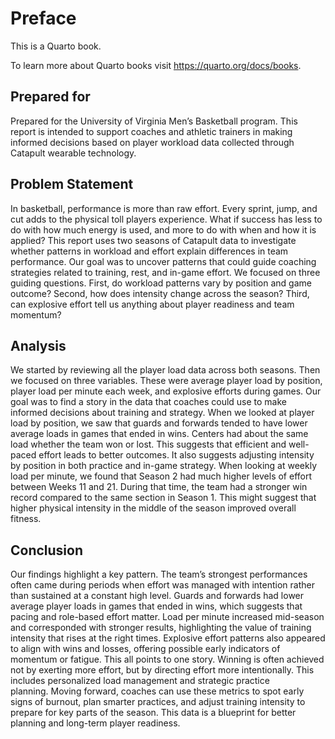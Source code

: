 # Preface {.unnumbered}

This is a Quarto book.

To learn more about Quarto books visit <https://quarto.org/docs/books>.


## Prepared for
Prepared for the University of Virginia Men's Basketball program. This report is intended to support coaches and athletic trainers in making informed decisions based on player workload data collected through Catapult wearable technology.

## Problem Statement
In basketball, performance is more than raw effort. Every sprint, jump, and cut adds to the physical toll players experience. What if success has less to do with how much energy is used, and more to do with when and how it is applied?
This report uses two seasons of Catapult data to investigate whether patterns in workload and effort explain differences in team performance. Our goal was to uncover patterns that could guide coaching strategies related to training, rest, and in-game effort.
We focused on three guiding questions. First, do workload patterns vary by position and game outcome? Second, how does intensity change across the season? Third, can explosive effort tell us anything about player readiness and team momentum?

## Analysis
We started  by reviewing all the player load data across both seasons. Then we focused on three variables. These were average player load by position, player load per
minute each week, and explosive efforts during games. Our goal was to find a story in the data that coaches could use to make informed decisions about training and
strategy. When we looked at player load by position, we saw that guards and forwards tended to have lower average loads in games that ended in wins. Centers had about
the same load whether the team won or lost. This suggests that efficient and well-paced effort leads to better outcomes. It also suggests adjusting intensity by 
position in both practice and in-game strategy. When looking at weekly load per minute, we found that Season 2 had much higher levels of effort between Weeks 11 and 
21. During that time, the team had a stronger win record compared to the same section in Season 1. This might suggest that higher physical intensity in the middle of 
the season improved overall fitness.

## Conclusion
Our findings highlight a key pattern. The team's strongest performances often came during periods when effort was managed with intention rather than sustained at a constant high level.
Guards and forwards had lower average player loads in games that ended in wins, which suggests that pacing and role-based effort matter. Load per minute increased mid-season and corresponded with stronger results, highlighting the value of training intensity that rises at the right times. Explosive effort patterns also appeared to align with wins and losses, offering possible early indicators of momentum or fatigue.
This all points to one story. Winning is often achieved not by exerting more effort, but by directing effort more intentionally. This includes personalized load management and strategic practice planning. Moving forward, coaches can use these metrics to spot early signs of burnout, plan smarter practices, and adjust training intensity to prepare for key parts of the season. This data is a blueprint for better planning and long-term player readiness.
